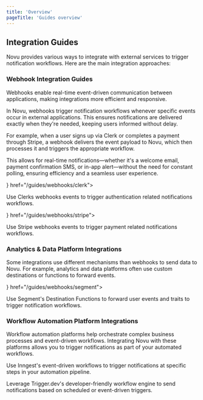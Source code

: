 ```yaml
---
title: 'Overview'
pageTitle: 'Guides overview'
---
```





## Integration Guides

Novu provides various ways to integrate with external services to trigger notification workflows. Here are the main integration approaches:

### Webhook Integration Guides

Webhooks enable real-time event-driven communication between applications, making integrations more efficient and responsive.  

In Novu, webhooks trigger notification workflows whenever specific events occur in external applications. This ensures notifications are delivered exactly when they're needed, keeping users informed without delay.

For example, when a user signs up via Clerk or completes a payment through Stripe, a webhook delivers the event payload to Novu, which then processes it and triggers the appropriate workflow.

This allows for real-time notifications—whether it's a welcome email, payment confirmation SMS, or in-app alert—without the need for constant polling, ensuring efficiency and a seamless user experience.

<Cards>
  <Card title="Clerk" icon={<ClerkIcon />} href="/guides/webhooks/clerk">
  <p>
    Use Clerks webhooks events to trigger authentication related notifications workflows.
  </p>
  </Card>
  <Card title="Stripe" icon={<StripeIcon />} href="/guides/webhooks/stripe">
  <p>
    Use Stripe webhooks events to trigger payment related notifications workflows.
  </p>
  </Card>
</Cards>

### Analytics & Data Platform Integrations

Some integrations use different mechanisms than webhooks to send data to Novu. For example, analytics and data platforms often use custom destinations or functions to forward events.

<Cards>
  <Card title="Segment" icon={<SegmentIcon />} href="/guides/webhooks/segment">
  <p>
    Use Segment's Destination Functions to forward user events and traits to trigger notification workflows.
  </p>
  </Card>
</Cards>

### Workflow Automation Platform Integrations

Workflow automation platforms help orchestrate complex business processes and event-driven workflows. Integrating Novu with these platforms allows you to trigger notifications as part of your automated workflows.

<Cards>
  <Card title="Inngest" href="/guides/webhooks/inngest">
  <p>
    Use Inngest's event-driven workflows to trigger notifications at specific steps in your automation pipeline.
  </p>
  </Card>
  <Card title="Trigger.dev" href="/guides/webhooks/triggerdotdev">
  <p>
    Leverage Trigger.dev's developer-friendly workflow engine to send notifications based on scheduled or event-driven triggers.
  </p>
  </Card>
</Cards>